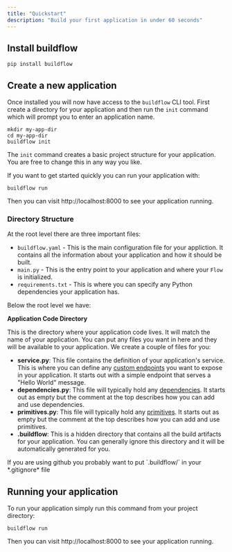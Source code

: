 ```yaml
---
title: "Quickstart"
description: "Build your first application in under 60 seconds"
---
```


## Install buildflow

```
pip install buildflow
```

## Create a new application

Once installed you will now have access to the `buildflow` CLI tool. First create a directory for your application and then run the `init` command which will prompt you to enter an application name.

```
mkdir my-app-dir
cd my-app-dir
buildflow init
```

The `init` command creates a basic project structure for your application. You are free to change this in any way you like.

If you want to get started quickly you can run your application with:

```
buildflow run
```

Then you can visit http://localhost:8000 to see your application running.

### Directory Structure

At the root level there are three important files:

- `buildflow.yaml` - This is the main configuration file for your appliction. It contains all the information about your application and how it should be built.
- `main.py` - This is the entry point to your application and where your `Flow` is initialized.
- `requirements.txt` - This is where you can specify any Python dependencies your application has.

Below the root level we have:

**Application Code Directory**

This is the directory where your application code lives. It will match the name of your application. You can put any files you want in here and they will be available to your application. We create a couple of files for you:

- **service.py**: This file contains the definition of your application's service. This is where you can define any [custom endpoints](/buildflow/programming-guide/endpoints) you want to expose in your application. It starts out with a simple endpoint that serves a "Hello World" message.
- **dependencies.py**: This file will typically hold any [dependencies](/buildflow/programming-guide/dependencies). It starts out as empty but the comment at the top describes how you can add and use dependencies.
- **primitives.py**: This file will typically hold any [primitives](/buildflow/programming-guide/primitives). It starts out as empty but the comment at the top describes how you can add and use primitives.
- **.buildflow**: This is a hidden directory that contains all the build artifacts for your application. You can generally ignore this directory and it will be automatically generated for you.

<Tip>
  If you are using github you probably want to put `.buildflow/` in your
  *.gitignore* file
</Tip>

## Running your application

To run your application simply run this command from your project directory:

```
buildflow run
```

Then you can visit http://localhost:8000 to see your application running.
